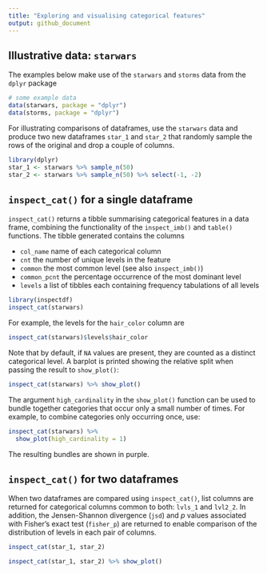 ```yaml
---
title: "Exploring and visualising categorical features"
output: github_document
---
```


## Illustrative data: `starwars`


The examples below make use of the `starwars` and `storms` data from the `dplyr` package

```r
# some example data
data(starwars, package = "dplyr")
data(storms, package = "dplyr")
```

For illustrating comparisons of dataframes, use the `starwars` data and produce two new dataframes `star_1` and `star_2` that randomly sample the rows of the original and drop a couple of columns.

```r
library(dplyr)
star_1 <- starwars %>% sample_n(50)
star_2 <- starwars %>% sample_n(50) %>% select(-1, -2)
```



## `inspect_cat()` for a single dataframe


`inspect_cat()` returns a tibble summarising categorical features in a data frame, combining the functionality of the `inspect_imb()` and `table()` functions.  The tibble generated contains the columns  

+ `col_name` name of each categorical column
+ `cnt` the number of unique levels in the feature
+ `common` the most common level (see also `inspect_imb()`)  
+ `common_pcnt` the percentage occurrence of the most dominant level  
+ `levels` a list of tibbles each containing frequency tabulations of all levels

```r
library(inspectdf)
inspect_cat(starwars)
```

For example, the levels for the `hair_color` column are

```r
inspect_cat(starwars)$levels$hair_color
```

Note that by default, if `NA` values are present, they are counted as a distinct categorical level.  A barplot is printed showing the relative split when passing the result to `show_plot()`:

```r
inspect_cat(starwars) %>% show_plot()
```

The argument `high_cardinality` in the `show_plot()` function can be used to bundle together categories that occur only a small number of times.  For example, to combine categories only occurring once, use:

```r
inspect_cat(starwars) %>% 
  show_plot(high_cardinality = 1)
```

The resulting bundles are shown in purple.


## `inspect_cat()` for two dataframes


When two dataframes are compared using `inspect_cat()`, list columns are returned for categorical columns common to both: `lvls_1` and `lvl2_2`.  In addition, the Jensen-Shannon divergence (`jsd`) and _p_ values associated with Fisher's exact test (`fisher_p`) are returned to enable comparison of the distribution of levels in each pair of columns.

```r
inspect_cat(star_1, star_2)
```

```r
inspect_cat(star_1, star_2) %>% show_plot()
```


